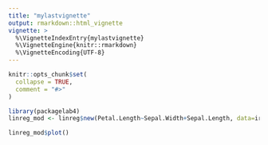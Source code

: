 ```yaml
---
title: "mylastvignette"
output: rmarkdown::html_vignette
vignette: >
  %\VignetteIndexEntry{mylastvignette}
  %\VignetteEngine{knitr::rmarkdown}
  %\VignetteEncoding{UTF-8}
---
```


```r
knitr::opts_chunk$set(
  collapse = TRUE,
  comment = "#>"
)
```

```r
library(packagelab4)
linreg_mod <- linreg$new(Petal.Length~Sepal.Width+Sepal.Length, data=iris)
```

```r
linreg_mod$plot()
```


